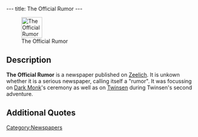 ---
title: The Official Rumor
---

[[Image:News.gif|right|55px|thumb|The Official Rumor]]

{{Quote|
Quote="THE OFFICIAL RUMOR: The Emperor asserts: Dark Monk will fulfill the prophecy, whether or not the mosquibees are willing to bring their fragment<nowiki>!!!</nowiki>"|
Character=Headline of an issue of The Official Rumor}}

==Description==
'''The Official Rumor''' is a newspaper published on [[Zeelich]]. It is unkown whether it is a serious newspaper, calling itself a "rumor". It was focussing on [[Dark Monk]]'s ceremony as well as on [[Twinsen]] during Twinsen's second adventure.

==Additional Quotes==
{{Quote|
Quote="THE OFFICIAL RUMOR: Emperor Reveals: Dark Monk Warned Me! He predicted a Twinsunian dressed in blue would try to prevent our ceremony..."|
Character=Another headline}}

[[Category:Newspapers]]